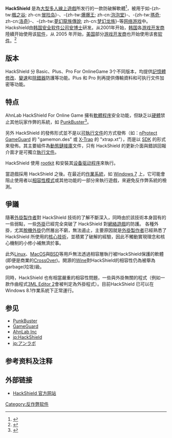 {{noteTA
|G1=IT
|G2=Games}}
{{Infobox_Software
|name =  HackShield
|screenshot =[[File:HackShield.png|230px]]
|caption =預設的 HackShield 起始圖片
|developer = [[AhnLab_Inc|AhnLab Inc]]
|latest_release_version = 隨遊戲不同
|latest_release_date = 2010年
|operating_system = [[Microsoft_Windows|Microsoft Windows]]
|genre = 遊戲反作弊軟體
|license = [[共享軟體|共享軟體]]/[[專有軟體|專有軟體]]
|website = [http://hackshield.ahnlab.com/hs/site/en/main/main.do 英文官方網站]
}}
'''HackShield''' 是為[[大型多人線上遊戲|大型多人線上遊戲]]所发行的一款防破解軟體<ref name="gamedaily">{{cite web |last=Brightman |first=James |authorlink= |coauthors= |title=Shielding Your MMO Against Hackers |work= |publisher=GameDaily |date=2005-11-22 |url=http://www.gamedaily.com/articles/features/shielding-your-mmo-against-hackers/68297/?biz=1 |format= |doi= |accessdate=2008-09-03 |deadurl=yes |archiveurl=https://web.archive.org/web/20071231012932/http://www.gamedaily.com/articles/features/shielding-your-mmo-against-hackers/68297/?biz=1 |archivedate=2007-12-31 }}</ref>，被用于如-{zh-tw:[[楓之谷|楓之谷]]; zh-cn:[[冒险岛_Online|冒险岛]]}-、-{zh-tw:[[爆爆王|爆爆王]]; zh-cn:[[泡泡堂_Online|泡泡堂]]}-、-{zh-tw:[[瑪奇|瑪奇]]; zh-cn:[[洛奇_(游戏)|洛奇]]}-、-{zh-tw:[[夢幻龍族傳說|夢幻龍族傳說]]; zh-cn:[[梦幻龙族|梦幻龙族]]}-等[[网络游戏|网络游戏]]中。Hackshield由[[韩国|韩国]][[安全软件|安全软件]][[公司|公司]][[安博士|安博士]]研发。从2001年开始，[[韩国|韩国]]各[[游戏开发商|游戏开发商]]陸續开始使用该[[软件|软件]]，从 2005 年开始，[[美国|美国]]部分[[游戏开发商|游戏开发商]]也开始使用该套[[软件|软件]]。<ref>{{cite web |url= http://www.gamershell.com/companies/ahnlab_inc/263497.html |title= Ahnlab Announces HackShield - The Most Progressive MMOG Anti-Hacking Software |accessdate= 2008-09-03 |date= 2005-11-15 |archive-url= https://web.archive.org/web/20100215175100/http://www.gamershell.com/companies/ahnlab_inc/263497.html |archive-date= 2010-02-15 |dead-url= yes }}</ref>

== 版本 ==
HackShield 分 Basic、Plus、Pro For OnlineGame 3个不同版本，均提供[[記憶體修改|記憶體修改]]、[[變速|變速]]和[[除錯器|除錯器]]防護等功能。Plus 和 Pro 則再提供傳輸資料和可执行文件加密等功能。

== 特点 ==
AhnLab HackShield For Online Game 擁有[[軟體程序|軟體程序]]安全功能，但缺乏以[[硬體|硬體]]禁止其他玩家作弊的系統，如 [[PunkBuster|PunkBuster]]<ref>{{cite web |url=http://www.hackshields.com/product.html |title=存档副本 |accessdate=2010-04-27 |deadurl=yes |archiveurl=https://web.archive.org/web/20100201132939/http://www.hackshields.com/product.html |archivedate=2010-02-01 }}</ref>。

另外 HackShield 的發佈形式並不是以[[可執行文件|可執行文件]]的方式發佈（如：[[nProtect_GameGuard|nProtect GameGuard]] 的 "gamemon.des" 或 [[X-Trap|X-Trap]] 的 "xtrap.xt"），而是以 [[SDK|SDK]] 的形式來發佈。其主要組件為[[動態鏈接庫|動態鏈接庫]]文件，只有 HackShield 的更新介面與錯誤回報介面才是可獨立[[執行文件|執行文件]]。

HackShield 使用 [[rootkit|rootkit]] 和安裝其[[设备驱动程序|设备驱动程序]]來執行。

當遊戲採用 HackShield 之後。在最近的[[作業系統|作業系統]]，如 [[Windows_7|Windows 7]] 上，它可能會阻止使用者以[[相容性模式|相容性模式]]或其他功能的一部分來執行遊戲，來避免反作弊系統的檢測。

== 爭議 ==
隨著[[外掛製作者|外掛製作者]]對 HackShield 技術的了解不斷深入，同時由於該技術本身固有的一些弱點，一些[[遊戲外掛|外掛]]已經完全突破了 HackShield 對[[網絡遊戲|網絡遊戲]]的防護。 各種外掛，尤其[[脫機外掛|脫機外掛]]仍然層出不窮，無法遏止，主要原因就是[[外掛製作者|外掛製作者]]已經熟悉了 HackShield 所使用的[[核心技術|核心技術]]，並積累了破解的經驗，因此不觸動實現理念和核心機制的小修小補無濟於事。

此外[[Linux|Linux]]、[[MacOS|MacOS]]與[[BSD|BSD]]等用戶無法透過相容層執行被HackShield保護的軟體(即便是商業的[[CrossOver|CrossOver]])。開源的[[Wine|Wine]]對HackShield的相容性仍為被舉為garbage(垃圾)級。

同時，HackShield 也有相當嚴重的相容性問題，一些與外掛無關的程式（例如一款作曲程式[[Music_Macro_Language|3ML Editor 2]]會被判定為外掛程式）。目前HackShield 已可以在Windows 8.1作業系統下正常運行。

== 参见 ==
* [[PunkBuster|PunkBuster]]
* [[GameGuard|GameGuard]]
* [[AhnLab_Inc|AhnLab Inc]]
* [[jp:HackShield|jp:HackShield]]
* [[jp:アンラボ|jp:アンラボ]]

== 参考资料及注释 ==
{{reflist}}

== 外部链接 ==
* {{en}}[https://web.archive.org/web/20140617110018/http://hackshield.ahnlab.com/hs/site/en/main/main.do HackShield 官方网站]

[[Category:反作弊软件|Category:反作弊软件]]